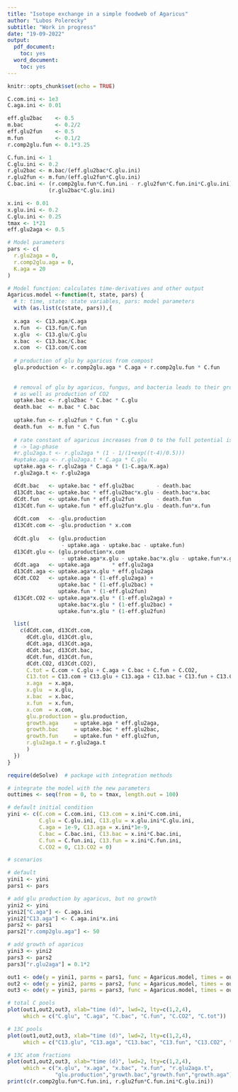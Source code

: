 ```yaml
---
title: "Isotope exchange in a simple foodweb of Agaricus"
author: "Lubos Polerecky"
subtitle: "Work in progress"
date: "19-09-2022"
output:
  pdf_document:
    toc: yes
  word_document:
    toc: yes
---
```


```r
knitr::opts_chunk$set(echo = TRUE)
```

```r

C.com.ini <- 1e3
C.aga.ini <- 0.01

eff.glu2bac    <- 0.5
m.bac          <- 0.2/2
eff.glu2fun    <- 0.5
m.fun          <- 0.1/2
r.comp2glu.fun <- 0.1*3.25

C.fun.ini <- 1
C.glu.ini <- 0.2
r.glu2bac <- m.bac/(eff.glu2bac*C.glu.ini)
r.glu2fun <- m.fun/(eff.glu2fun*C.glu.ini)
C.bac.ini <- (r.comp2glu.fun*C.fun.ini - r.glu2fun*C.fun.ini*C.glu.ini) / 
             (r.glu2bac*C.glu.ini)

x.ini <- 0.01
x.glu.ini <- 0.2
C.glu.ini <- 0.25
tmax <- 1*21
eff.glu2aga <- 0.5

# Model parameters
pars <- c(
  r.glu2aga = 0,
  r.comp2glu.aga = 0,
  K.aga = 20
)

# Model function: calculates time-derivatives and other output
Agaricus.model <-function(t, state, pars) { 
  # t: time, state: state variables, pars: model parameters
  with (as.list(c(state, pars)),{
 
  x.aga  <- C13.aga/C.aga
  x.fun  <- C13.fun/C.fun
  x.glu  <- C13.glu/C.glu
  x.bac  <- C13.bac/C.bac
  x.com  <- C13.com/C.com
  
  # production of glu by agaricus from compost
  glu.production <- r.comp2glu.aga * C.aga + r.comp2glu.fun * C.fun
  
  
  # removal of glu by agaricus, fungus, and bacteria leads to their growth
  # as well as production of CO2
  uptake.bac <- r.glu2bac * C.bac * C.glu
  death.bac  <- m.bac * C.bac
  
  uptake.fun <- r.glu2fun * C.fun * C.glu
  death.fun  <- m.fun * C.fun
  
  # rate constant of agaricus increases from 0 to the full potential is delayed
  # -> lag-phase
  #r.glu2aga.t <- r.glu2aga * (1 - 1/(1+exp((t-4)/0.5)))
  #uptake.aga <- r.glu2aga.t * C.aga * C.glu
  uptake.aga <- r.glu2aga * C.aga * (1-C.aga/K.aga)
  r.glu2aga.t <- r.glu2aga

  dCdt.bac   <- uptake.bac * eff.glu2bac       - death.bac
  d13Cdt.bac <- uptake.bac * eff.glu2bac*x.glu - death.bac*x.bac
  dCdt.fun   <- uptake.fun * eff.glu2fun       - death.fun
  d13Cdt.fun <- uptake.fun * eff.glu2fun*x.glu - death.fun*x.fun
  
  dCdt.com   <- -glu.production
  d13Cdt.com <- -glu.production * x.com
  
  dCdt.glu   <- (glu.production 
                 - uptake.aga - uptake.bac - uptake.fun)
  d13Cdt.glu <- (glu.production*x.com 
                 - uptake.aga*x.glu - uptake.bac*x.glu - uptake.fun*x.glu)
  dCdt.aga   <- uptake.aga       * eff.glu2aga
  d13Cdt.aga <- uptake.aga*x.glu * eff.glu2aga
  dCdt.CO2   <- uptake.aga * (1-eff.glu2aga) + 
                uptake.bac * (1-eff.glu2bac) + 
                uptake.fun * (1-eff.glu2fun)
  d13Cdt.CO2 <- uptake.aga*x.glu * (1-eff.glu2aga) + 
                uptake.bac*x.glu * (1-eff.glu2bac) +
                uptake.fun*x.glu * (1-eff.glu2fun)

  list(
    c(dCdt.com, d13Cdt.com, 
      dCdt.glu, d13Cdt.glu, 
      dCdt.aga, d13Cdt.aga, 
      dCdt.bac, d13Cdt.bac,
      dCdt.fun, d13Cdt.fun,
      dCdt.CO2, d13Cdt.CO2), 
      C.tot = C.com + C.glu + C.aga + C.bac + C.fun + C.CO2,
      C13.tot = C13.com + C13.glu + C13.aga + C13.bac + C13.fun + C13.CO2,
      x.aga  = x.aga,
      x.glu  = x.glu,
      x.bac  = x.bac,
      x.fun  = x.fun,
      x.com  = x.com,
      glu.production = glu.production,
      growth.aga     = uptake.aga * eff.glu2aga,
      growth.bac     = uptake.bac * eff.glu2bac,
      growth.fun     = uptake.fun * eff.glu2fun,
      r.glu2aga.t = r.glu2aga.t
      )
  })
}
```

```r
require(deSolve)  # package with integration methods

# integrate the model with the new parameters
outtimes <- seq(from = 0, to = tmax, length.out = 100)

# default initial condition
yini <- c(C.com = C.com.ini, C13.com = x.ini*C.com.ini,
          C.glu = C.glu.ini, C13.glu = x.glu.ini*C.glu.ini, 
          C.aga = 1e-9, C13.aga = x.ini*1e-9, 
          C.bac = C.bac.ini, C13.bac = x.ini*C.bac.ini, 
          C.fun = C.fun.ini, C13.fun = x.ini*C.fun.ini,
          C.CO2 = 0, C13.CO2 = 0)

# scenarios

# default
yini1 <- yini
pars1 <- pars

# add glu production by agaricus, but no growth
yini2 <- yini
yini2["C.aga"] <- C.aga.ini
yini2["C13.aga"] <- C.aga.ini*x.ini
pars2 <- pars1
pars2["r.comp2glu.aga"] <- 50

# add growth of agaricus
yini3 <- yini2
pars3 <- pars2
pars3["r.glu2aga"] = 0.1*2

out1 <- ode(y = yini1, parms = pars1, func = Agaricus.model, times = outtimes)
out2 <- ode(y = yini2, parms = pars2, func = Agaricus.model, times = outtimes)
out3 <- ode(y = yini3, parms = pars3, func = Agaricus.model, times = outtimes)

```

\newpage

```r
# total C pools
plot(out1,out2,out3, xlab="time (d)", lwd=2, lty=c(1,2,4),
     which = c("C.glu", "C.aga", "C.bac", "C.fun", "C.CO2", "C.tot"))
```

```r
# 13C pools
plot(out1,out2,out3, xlab="time (d)", lwd=2, lty=c(1,2,4),
     which = c("C13.glu", "C13.aga", "C13.bac", "C13.fun", "C13.CO2", "C13.tot"))
```

```r
# 13C atom fractions
plot(out1,out2,out3, xlab="time (d)", lwd=2, lty=c(1,2,4),
     which = c("x.glu", "x.aga", "x.bac", "x.fun", "r.glu2aga.t",
               "glu.production","growth.bac","growth.fun","growth.aga"), mfrow=c(3,3))
print(c(r.comp2glu.fun*C.fun.ini, r.glu2fun*C.fun.ini*C.glu.ini))
```

